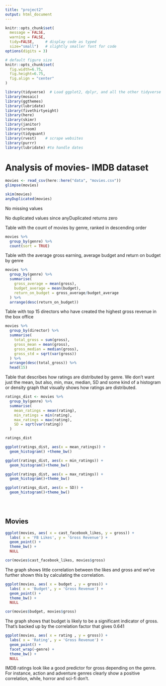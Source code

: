 ```yaml
---
title: "project2"
output: html_document
---
```


```r
knitr::opts_chunk$set(
  message = FALSE, 
  warning = FALSE, 
  tidy=FALSE,     # display code as typed
  size="small")   # slightly smaller font for code
options(digits = 3)

# default figure size
knitr::opts_chunk$set(
  fig.width=6.75, 
  fig.height=6.75,
  fig.align = "center"
)
```


```r
library(tidyverse)  # Load ggplot2, dplyr, and all the other tidyverse packages
library(mosaic)
library(ggthemes)
library(lubridate)
library(fivethirtyeight)
library(here)
library(skimr)
library(janitor)
library(vroom)
library(tidyquant)
library(rvest)    # scrape websites
library(purrr)  
library(lubridate) #to handle dates
```


# Analysis of movies- IMDB dataset

  
```r

movies <- read_csv(here::here("data", "movies.csv"))
glimpse(movies)

```


```r
skim(movies)
anyDuplicated(movies)

```
No missing values

No duplicated values since anyDuplicated returns zero



Table with the count of movies by genre, ranked in descending order
```r
movies %>% 
  group_by(genre) %>% 
  count(sort = TRUE)
```



Table with the average gross earning, average budget and return on budget by genre
```r
movies %>% 
  group_by(genre) %>% 
  summarise(
    gross_average = mean(gross),
    budget_average = mean(budget),
    return_on_budget = gross_average/budget_average
  ) %>% 
  arrange(desc(return_on_budget))

```



Table with top 15 directors who have created the highest gross revenue in the box office
```r
movies %>%
  group_by(director) %>% 
  summarise(
    total_gross = sum(gross),
    gross_mean = mean(gross),
    gross_median = median(gross),
    gross_std = sqrt(var(gross))
  ) %>% 
  arrange(desc(total_gross)) %>% 
  head(15)
```



Table that describes how ratings are distributed by genre. We don't want just the mean, but also, min, max, median, SD and some kind of a histogram or density graph that visually shows how ratings are distributed.
```r
ratings_dist <- movies %>% 
  group_by(genre) %>% 
  summarise(
    mean_ratings = mean(rating),
    min_ratings = min(rating),
    max_ratings = max(rating),
    SD = sqrt(var(rating))
  )

ratings_dist

ggplot(ratings_dist, aes(x = mean_ratings)) +
  geom_histogram() +theme_bw()

ggplot(ratings_dist, aes(x = min_ratings)) +
  geom_histogram()+theme_bw()

ggplot(ratings_dist, aes(x = max_ratings)) +
  geom_histogram()+theme_bw()

ggplot(ratings_dist, aes(x = SD)) +
  geom_histogram()+theme_bw()

  
  
```


## Movies

```r
ggplot(movies, aes( x = cast_facebook_likes, y = gross)) +
  labs( x = 'FB Likes', y = 'Gross Revenue') +
  geom_point() +
  theme_bw() +
  NULL

cor(movies$cast_facebook_likes, movies$gross)

```
The graph shows little correlation between the likes and gross and we've further shown this by calculating the correlation.


```r
ggplot(movies, aes( x = budget , y = gross)) +
  labs( x = 'Budget', y = 'Gross Revenue') +
  geom_point() +
  theme_bw() +
  NULL

cor(movies$budget, movies$gross)

```
The graph shows that budget is likely to be a significant indicator of gross. That's backed up by the correlation factor that gives 0.641

  
```r
ggplot(movies, aes( x = rating , y = gross)) +
  labs( x = 'Rating', y = 'Gross Revenue') +
  geom_point() + 
  facet_wrap(~genre) +
  theme_bw() +
  NULL

```
IMDB ratings look like a good predictor for gross depending on the genre. For instance, action and adventure genres clearly show a positive correlation, while, horror and sci-fi don't.

